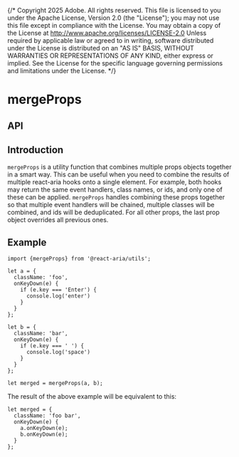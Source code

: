 {/* Copyright 2025 Adobe. All rights reserved.
This file is licensed to you under the Apache License, Version 2.0 (the "License");
you may not use this file except in compliance with the License. You may obtain a copy
of the License at http://www.apache.org/licenses/LICENSE-2.0
Unless required by applicable law or agreed to in writing, software distributed under
the License is distributed on an "AS IS" BASIS, WITHOUT WARRANTIES OR REPRESENTATIONS
OF ANY KIND, either express or implied. See the License for the specific language
governing permissions and limitations under the License. */}




# mergeProps

## API

<FunctionAPI function={docs.exports.mergeProps} links={docs.links} />

## Introduction

`mergeProps` is a utility function that combines multiple props objects together in a smart way.
This can be useful when you need to combine the results of multiple react-aria hooks onto a single
element. For example, both hooks may return the same event handlers, class names, or ids, and only
one of these can be applied. `mergeProps` handles combining these props together so that multiple
event handlers will be chained, multiple classes will be combined, and ids will be deduplicated.
For all other props, the last prop object overrides all previous ones.

## Example

```tsx
import {mergeProps} from '@react-aria/utils';

let a = {
  className: 'foo',
  onKeyDown(e) {
    if (e.key === 'Enter') {
      console.log('enter')
    }
  }
};

let b = {
  className: 'bar',
  onKeyDown(e) {
    if (e.key === ' ') {
      console.log('space')
    }
  }
};

let merged = mergeProps(a, b);
```

The result of the above example will be equivalent to this:

```tsx
let merged = {
  className: 'foo bar',
  onKeyDown(e) {
    a.onKeyDown(e);
    b.onKeyDown(e);
  }
};
```
